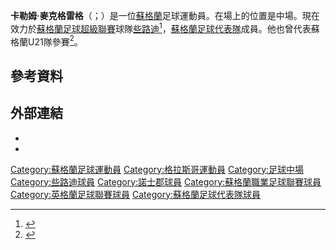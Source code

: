 {{noteTA
|G1=Football
|G2=SPL
|1=zh-hans:卡勒姆;zh-hk:卡林;zh-tw:卡勒姆;
|2=zh-hans:麦克格雷格;zh-hk:麥基哥;zh-tw:麥克格雷格;
}}

{{Infobox football biography
| name        = 卡勒姆·麥克格雷格
| image       = Callum_McGregor_(cropped).jpg
| caption     = 
| fullname    = Callum William McGregor<ref>{{Hugman|26241|accessdate=11 March 2017}}</ref>
| birth_date  = {{Birth date and age|1993|06|14|df=y}}
| birth_place = {{flagicon|SCO}} [[蘇格蘭|蘇格蘭]][[格拉斯哥|格拉斯哥]]
| height      = {{height|m=1.78}}<ref>{{cite web|title=Callum McGregor Profile|url=http://www.nottscountyfc.co.uk/team/player-profile/index.aspx?playerid=355440&tcmuri=977187|publisher=NottsCounty.co.uk|access-date=31 January 2014|archive-url=https://web.archive.org/web/20160205040501/http://www.nottscountyfc.co.uk/team/player-profile/index.aspx?playerid=355440&tcmuri=977187|archive-date=2016-02-05|dead-url=no}}</ref>
| position    = [[中場|中場]]
| currentclub = [[凯尔特人足球俱乐部|些路迪]] 
| clubnumber  = 42
| youthyears1 = 2001–2013 | youthclubs1 = [[凯尔特人足球俱乐部|些路迪]] 
| years1 = 2013– | clubs1 = [[凯尔特人足球俱乐部|些路迪]] | caps1 = 214 | goals1 = 34 <!--League games/goals only. Cup games go in statistics table-->
| years2 = 2013–2014 | clubs2 = → [[諾士郡足球會|諾士郡]] (loan) | caps2 = 37 | goals2 = 12
| nationalyears1 = 2008      | nationalteam1 = 蘇格蘭U15 | nationalcaps1 = 2 | nationalgoals1 = 0
| nationalyears2 = 2008–2009 | nationalteam2 = 蘇格蘭U16 | nationalcaps2 = 3 | nationalgoals2 = 1
| nationalyears3 = 2009–2011 | nationalteam3 = 蘇格蘭U17 | nationalcaps3 = 8 | nationalgoals3 = 8
| nationalyears4 = 2011–2013 | nationalteam4 = 蘇格蘭U19 | nationalcaps4 = 8 | nationalgoals4 = 2
| nationalyears5 = 2012      | nationalteam5 = 蘇格蘭U20 | nationalcaps5 = 1 | nationalgoals5 = 0
| nationalyears6 = 2013–2014 | nationalteam6 = [[蘇格蘭21歲以下足球代表隊|蘇格蘭U21]] | nationalcaps6 = 5 | nationalgoals6 = 1
| nationalyears7 = 2017– | nationalteam7 = [[蘇格蘭足球代表隊|蘇格蘭]] | nationalcaps7 = 34 | nationalgoals7 = 1
| club-update = 2021年5月15日
| ntupdate    = 2021年6月22日
}}

'''卡勒姆·麥克格雷格'''（{{lang-en|Callum McGregor}}；{{bd|1993年|6月14日}}）是一位[[蘇格蘭|蘇格蘭]]足球運動員。在場上的位置是中場。現在效力於[[蘇格蘭足球超級聯賽|蘇格蘭足球超級聯賽]]球隊[[凯尔特人足球俱乐部|些路迪]]<ref>{{Cite web |url=http://www.bbc.co.uk/sport/0/football/28983136 |title=Celtic's Callum McGregor signs new five-year contract |access-date=2015-06-04 |archive-date=2014-09-01 |archive-url=https://web.archive.org/web/20140901163323/http://www.bbc.co.uk/sport/0/football/28983136 |dead-url=no }}</ref>，[[蘇格蘭足球代表隊|蘇格蘭足球代表隊]]成員。他也曾代表蘇格蘭U21隊參賽<ref>{{cite news |url=http://www.bbc.co.uk/sport/0/football/28924479 |title=Gordon Strachan calls up Callum McGregor and Craig Gordon |work=BBC Sport |publisher=BBC |date=25 August 2014 |accessdate=26 August 2014 |archive-date=2015-11-02 |archive-url=https://web.archive.org/web/20151102132533/http://www.bbc.co.uk/sport/0/football/28924479 |dead-url=no }}</ref>。

==參考資料==
{{Reflist}}

==外部連結==
*{{Soccerway}}
*{{Soccerbase|62795|Callum McGregor}}

{{些路迪球員名單}}
{{2020年欧洲足球锦标赛苏格兰参赛名单}}

{{DEFAULTSORT:McGregor, Callum}}
[[Category:蘇格蘭足球運動員|Category:蘇格蘭足球運動員]]
[[Category:格拉斯哥運動員|Category:格拉斯哥運動員]]
[[Category:足球中場|Category:足球中場]]
[[Category:些路迪球員|Category:些路迪球員]]
[[Category:諾士郡球員|Category:諾士郡球員]]
[[Category:蘇格蘭職業足球聯賽球員|Category:蘇格蘭職業足球聯賽球員]]
[[Category:英格蘭足球聯賽球員|Category:英格蘭足球聯賽球員]]
[[Category:蘇格蘭足球代表隊球員|Category:蘇格蘭足球代表隊球員]]